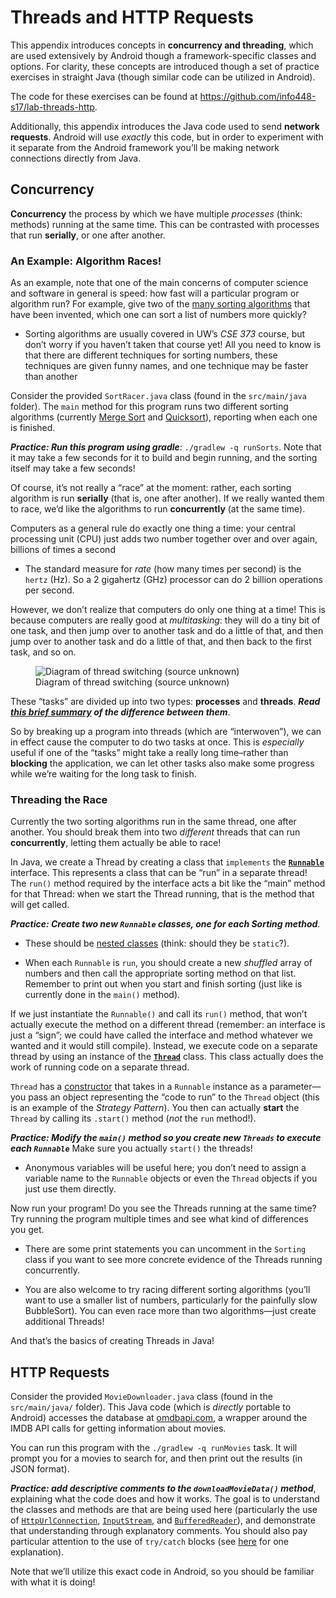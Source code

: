 # Threads and HTTP Requests
This appendix introduces concepts in **concurrency and threading**, which are used extensively by Android though a framework-specific classes and options. For clarity, these concepts are introduced though a set of practice exercises in straight Java (though similar code can be utilized in Android).

<p class="alert alert-info">The code for these exercises can be found at <https://github.com/info448-s17/lab-threads-http>.</p>

Additionally, this appendix introduces the Java code used to send **network requests**. Android will use _exactly_ this code, but in order to experiment with it separate from the Android framework you'll be making network connections directly from Java.

## Concurrency
**Concurrency** the process by which we have multiple _processes_ (think: methods) running at the same time. This can be contrasted with processes that run **serially**, or one after another.

### An Example: Algorithm Races!
As an example, note that one of the main concerns of computer science and software in general is speed: how fast will a particular program or algorithm run? For example, give two of the [many sorting algorithms](https://en.wikipedia.org/wiki/Sorting_algorithm#Popular_sorting_algorithms) that have been invented, which one can sort a list of numbers more quickly?

- Sorting algorithms are usually covered in UW's _CSE 373_ course, but don't worry if you haven't taken that course yet! All you need to know is that there are different techniques for sorting numbers, these techniques are given funny names, and one technique may be faster than another

Consider the provided `SortRacer.java` class (found in the `src/main/java` folder). The `main` method for this program runs two different sorting algorithms (currently [Merge Sort](https://en.wikipedia.org/wiki/Merge_sort) and [Quicksort](https://en.wikipedia.org/wiki/Quicksort)), reporting when each one is finished.

___Practice: Run this program using gradle___: `./gradlew -q runSorts`. Note that it may take a few seconds for it to build and begin running, and the sorting itself may take a few seconds!

Of course, it's not really a "race" at the moment: rather, each sorting algorithm is run **serially** (that is, one after another). If we really wanted them to race, we'd like the algorithms to run **concurrently** (at the same time).

Computers as a general rule do exactly one thing a time: your central processing unit (CPU) just adds two number together over and over again, billions of times a second

- The standard measure for _rate_ (how many times per second) is the `hertz` (Hz). So a 2 gigahertz (GHz) processor can do 2 billion operations per second.

However, we don't realize that computers do only one thing at a time! This is because computers are really good at _multitasking_: they will do a tiny bit of one task, and then jump over to another task and do a little of that, and then jump over to another task and do a little of that, and then back to the first task, and so on.

![Diagram of thread switching (source unknown)](img/threads/thread-switching.jpg)

These "tasks" are divided up into two types: **processes** and **threads**. ___Read [this brief summary](https://docs.oracle.com/javase/tutorial/essential/concurrency/procthread.html) of the difference between them___.

So by breaking up a program into threads (which are "interwoven"), we can in effect cause the computer to do two tasks at once. This is _especially_ useful if one of the "tasks" might take a really long time--rather than **blocking** the application, we can let other tasks also make some progress while we're waiting for the long task to finish.

### Threading the Race
Currently the two sorting algorithms run in the same thread, one after another. You should break them into two _different_ threads that can run **concurrently**, letting them actually be able to race!

In Java, we create a Thread by creating a class that `implements` the [**`Runnable`**](https://docs.oracle.com/javase/8/docs/api/java/lang/Runnable.html) interface. This represents a class that can be "run" in a separate thread! The `run()` method required by the interface acts a bit like the "main" method for that Thread: when we start the Thread running, that is the method that will get called.

___Practice: Create two new `Runnable` classes, one for each Sorting method___.

- These should be [nested classes](https://docs.oracle.com/javase/tutorial/java/javaOO/nested.html) (think: should they be `static`?).

- When each `Runnable` is `run`, you should create a new _shuffled_ array of numbers and then call the appropriate sorting method on that list. Remember to print out when you start and finish sorting (just like is currently done in the `main()` method).

If we just instantiate the `Runnable()` and call its `run()` method, that won't actually execute the method on a different thread (remember: an interface is just a "sign"; we could have called the interface and method whatever we wanted and it would still compile). Instead, we execute code on a separate thread by using an instance of the [**`Thread`**](https://docs.oracle.com/javase/8/docs/api/java/lang/Thread.html) class. This class actually does the work of running code on a separate thread.

`Thread` has a [constructor](https://docs.oracle.com/javase/8/docs/api/java/lang/Thread.html#Thread-java.lang.Runnable-) that takes in a `Runnable` instance as a parameter&mdash;you pass an object representing the "code to run" to the `Thread` object (this is an example of the _Strategy Pattern_). You then can actually **start** the `Thread` by calling its `.start()` method (_not_ the `run` method!).

___Practice: Modify the `main()` method so you create new `Threads` to execute each `Runnable`___ Make sure you actually `start()` the threads!

- Anonymous variables will be useful here; you don't need to assign a variable name to the `Runnable` objects or even the `Thread` objects if you just use them directly.

Now run your program! Do you see the Threads running at the same time? Try running the program multiple times and see what kind of differences you get.

- There are some print statements you can uncomment in the `Sorting` class if you want to see more concrete evidence of the Threads running concurrently.

- You are also welcome to try racing different sorting algorithms (you'll want to use a smaller list of numbers, particularly for the painfully slow BubbleSort). You can even race more than two algorithms---just create additional Threads!

And that's the basics of creating Threads in Java!


## HTTP Requests
Consider the provided `MovieDownloader.java` class (found in the `src/main/java/` folder). This Java code (which is _directly_ portable to Android) accesses the database at [omdbapi.com](http://www.omdbapi.com/), a wrapper around the IMDB API calls for getting information about movies.

You can run this program with the `./gradlew -q runMovies` task. It will prompt you for a movies to search for, and then print out the results (in JSON format).

___Practice: add descriptive comments to the `downloadMovieData()` method___, explaining what the code does and how it works. The goal is to understand the classes and methods are that are being used here (particularly the use of [`HttpUrlConnection`](https://docs.oracle.com/javase/8/docs/api/java/net/HttpURLConnection.html), [`InputStream`](https://docs.oracle.com/javase/8/docs/api/java/io/InputStream.html), and [`BufferedReader`](https://docs.oracle.com/javase/8/docs/api/java/io/BufferedReader.html)), and demonstrate that understanding through explanatory comments. You should also pay particular attention to the use of `try/catch` blocks (see [here](https://docs.oracle.com/javase/tutorial/essential/exceptions/handling.html) for one explanation).

Note that we'll utilize this exact code in Android, so you should be familiar with what it is doing!
